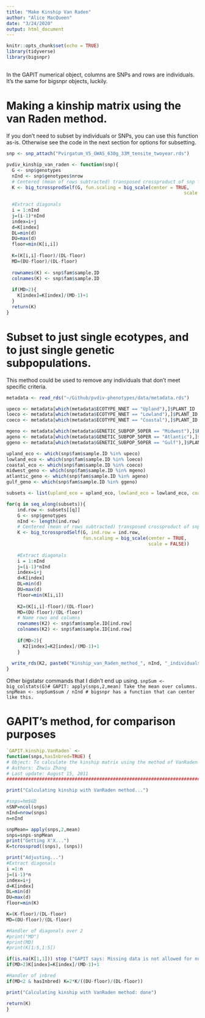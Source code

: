 ```yaml
---
title: "Make Kinship Van Raden"
author: "Alice MacQueen"
date: "3/24/2020"
output: html_document
---
```


```r
knitr::opts_chunk$set(echo = TRUE)
library(tidyverse)
library(bigsnpr)
```

## 

In the GAPIT numerical object, columns are SNPs and rows are individuals. It's the same for bigsnpr objects, luckily.

# Making a kinship matrix using the van Raden method.

If you don't need to subset by individuals or SNPs, you can use this function as-is. Otherwise see the code in the next section for options for subsetting.

```r
snp <- snp_attach("Pvirgatum_V5_GWAS_630g_33M_tensite_twoyear.rds")

pvdiv_kinship_van_raden <- function(snp){
  G <- snp$genotypes
  nInd <- snp$genotypes$nrow
  # Centered (mean of rows subtracted) transposed crossproduct of snp file.
  K <- big_tcrossprodSelf(G, fun.scaling = big_scale(center = TRUE, 
                                                                 scale = FALSE))
  
  #Extract diagonals
  i = 1:nInd
  j=(i-1)*nInd
  index=i+j
  d=K[index]
  DL=min(d)
  DU=max(d)
  floor=min(K[i,i])
  
  K=(K[i,i]-floor)/(DL-floor)
  MD=(DU-floor)/(DL-floor)
  
  rownames(K) <- snp$fam$sample.ID
  colnames(K) <- snp$fam$sample.ID
  
  if(MD>2){
    K[index]=K[index]/(MD-1)+1
  }
  return(K)
}
```

# Subset to just single ecotypes, and to just single genetic subpopulations.

This method could be used to remove any individuals that don't meet specific criteria.

```r
metadata <- read_rds("~/Github/pvdiv-phenotypes/data/metadata.rds")

upeco <- metadata[which(metadata$ECOTYPE_NNET == "Upland"),]$PLANT_ID
loeco <- metadata[which(metadata$ECOTYPE_NNET == "Lowland"),]$PLANT_ID
coeco <- metadata[which(metadata$ECOTYPE_NNET == "Coastal"),]$PLANT_ID

mgeno <- metadata[which(metadata$GENETIC_SUBPOP_50PER == "Midwest"),]$PLANT_ID
ageno <- metadata[which(metadata$GENETIC_SUBPOP_50PER == "Atlantic"),]$PLANT_ID
ggeno <- metadata[which(metadata$GENETIC_SUBPOP_50PER == "Gulf"),]$PLANT_ID

upland_eco <- which(snp$fam$sample.ID %in% upeco)
lowland_eco <- which(snp$fam$sample.ID %in% loeco)
coastal_eco <- which(snp$fam$sample.ID %in% coeco)
midwest_geno <- which(snp$fam$sample.ID %in% mgeno)
atlantic_geno <- which(snp$fam$sample.ID %in% ageno)
gulf_geno <- which(snp$fam$sample.ID %in% ggeno)

subsets <- list(upland_eco = upland_eco, lowland_eco = lowland_eco, coastal_eco = coastal_eco, midwest_geno = midwest_geno, atlantic_geno = atlantic_geno, gulf_geno = gulf_geno)

for(q in seq_along(subsets)){
    ind.row <- subsets[[q]]
    G <- snp$genotypes
    nInd <- length(ind.row)
    # Centered (mean of rows subtracted) transposed crossproduct of snp file.
    K <- big_tcrossprodSelf(G, ind.row = ind.row, 
                            fun.scaling = big_scale(center = TRUE, 
                                                    scale = FALSE))
    
    #Extract diagonals
    i = 1:nInd
    j=(i-1)*nInd
    index=i+j
    d=K[index]
    DL=min(d)
    DU=max(d)
    floor=min(K[i,i])
    
    K2=(K[i,i]-floor)/(DL-floor)
    MD=(DU-floor)/(DL-floor)
    # Name rows and columns
    rownames(K2) <- snp$fam$sample.ID[ind.row]
    colnames(K2) <- snp$fam$sample.ID[ind.row]
    
    if(MD>2){
      K2[index]=K2[index]/(MD-1)+1
    }
  
  write_rds(K2, paste0("Kinship_van_Raden_method_", nInd, "_individuals_", names(subsets)[q], "type.rds")) 
}
```


Other bigstatsr commands that I didn't end up using.
`snpSum <- big_colstats(G)# GAPIT: apply(snps,2,mean) Take the mean over columns.`
`snpMean <- snpSum$sum / nInd # bigsnpr has a function that can center like this.`


# GAPIT's method, for comparison purposes
```r
`GAPIT.kinship.VanRaden` <-
function(snps,hasInbred=TRUE) {
# Object: To calculate the kinship matrix using the method of VanRaden (2009, J. Dairy Sci. 91:4414???C4423)
# Authors: Zhwiu Zhang
# Last update: August 15, 2011 
############################################################################################## 

print("Calculating kinship with VanRaden method...")

#snps=hm$GD 
nSNP=ncol(snps)
nInd=nrow(snps)
n=nInd

snpMean= apply(snps,2,mean)
snps=snps-snpMean
print("Getting X'X...")
K=tcrossprod((snps), (snps))

print("Adjusting...")
#Extract diagonals
i =1:n
j=(i-1)*n
index=i+j
d=K[index]
DL=min(d)
DU=max(d)
floor=min(K)

K=(K-floor)/(DL-floor)
MD=(DU-floor)/(DL-floor)

#Handler of diagonals over 2
#print("MD")
#print(MD)
#print(K[1:5,1:5])

if(is.na(K[1,1])) stop ("GAPIT says: Missing data is not allowed for numerical genotype data")
if(MD>2)K[index]=K[index]/(MD-1)+1

#Handler of inbred
if(MD<2 & hasInbred) K=2*K/((DU-floor)/(DL-floor))

print("Calculating kinship with VanRaden method: done")

return(K)
}
```

